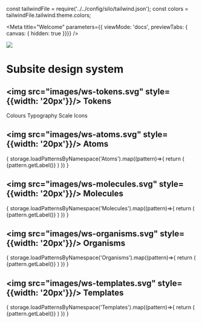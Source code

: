 const tailwindFile = require('../../config/silo/tailwind.json');
const colors = tailwindFile.tailwind.theme.colors;


<Meta title="Welcome"
  parameters={{ viewMode: 'docs', previewTabs: { canvas: { hidden: true }}}}
/>

<div style={{display: 'flex', justifyContent: 'center', marginBottom: '40px'}}>
  <div style={{padding: '1em'}}>
    <img src={logo} style={{margin: 'auto', maxWidth: '300px'}} />
  </div>
</div>


# Subsite design system

<div style={{paddingTop: '40px'}}>

  ## <img src="images/ws-tokens.svg" style={{width: '20px'}}/> Tokens
  <Canvas>
    <LinkTo story="page" kind="Tokens/Colours">
      <Badge status="neutral">Colours</Badge>
    </LinkTo>
    <LinkTo story="page" kind="Tokens/Typography">
      <Badge status="neutral">Typography</Badge>
    </LinkTo>
    <LinkTo story="page" kind="Tokens/Scale">
      <Badge status="neutral">Scale</Badge>
    </LinkTo>
    <LinkTo story="page" kind="Tokens/Icons">
      <Badge status="neutral">Icons</Badge>
    </LinkTo>
  </Canvas>

  ## <img src="images/ws-atoms.svg" style={{width: '20px'}}/> Atoms
  <Canvas>
    {
      storage.loadPatternsByNamespace('Atoms').map((pattern)=>{
        return (
          <LinkTo key={pattern.getId()} story={pattern.getDefaultVariant().getLabel()} kind={`${pattern.getNamespace()}-${pattern.getId()}`}>
            <Badge status="neutral">{pattern.getLabel()}</Badge>
          </LinkTo>
        )
      })
    }
  </Canvas>


  ## <img src="images/ws-molecules.svg" style={{width: '20px'}}/> Molecules
  <Canvas>
    {
      storage.loadPatternsByNamespace('Molecules').map((pattern)=>{
        return (
          <LinkTo key={pattern.getId()} story={pattern.getDefaultVariant().getLabel()} kind={`${pattern.getNamespace()}-${pattern.getId()}`}>
            <Badge status="neutral">{pattern.getLabel()}</Badge>
          </LinkTo>
        )
      })
    }
  </Canvas>

  ## <img src="images/ws-organisms.svg" style={{width: '20px'}}/> Organisms
  <Canvas>
    {
      storage.loadPatternsByNamespace('Organisms').map((pattern)=>{
        return (
          <LinkTo key={pattern.getId()} story={pattern.getDefaultVariant().getLabel()} kind={`${pattern.getNamespace()}-${pattern.getId()}`}>
            <Badge status="neutral">{pattern.getLabel()}</Badge>
          </LinkTo>
        )
      })
    }
  </Canvas>

  ## <img src="images/ws-templates.svg" style={{width: '20px'}}/> Templates
  <Canvas>
    {
      storage.loadPatternsByNamespace('Templates').map((pattern)=>{
        return (
          <LinkTo key={pattern.getId()} story={pattern.getDefaultVariant().getLabel()} kind={`${pattern.getNamespace()}-${pattern.getId()}`}>
            <Badge status="neutral">{pattern.getLabel()}</Badge>
          </LinkTo>
        )
      })
    }
  </Canvas>
</div>
